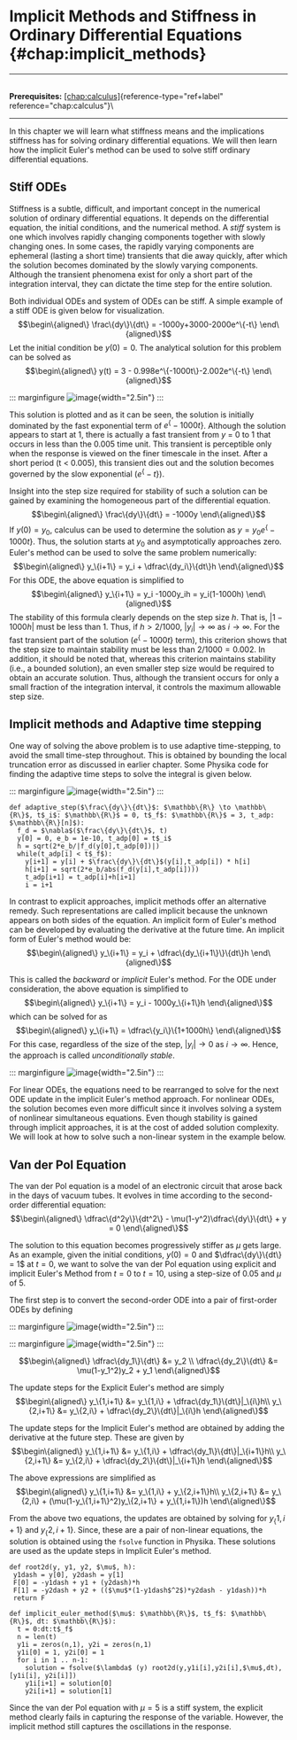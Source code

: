 # Implicit Methods and Stiffness in Ordinary Differential Equations \{#chap:implicit_methods\}

------------------------------------------------------------------------

\
**Prerequisites:**
[\[chap:calculus\]](#chap:calculus)\{reference-type="ref+label"
reference="chap:calculus"\}\

------------------------------------------------------------------------

In this chapter we will learn what stiffness means and the implications
stiffness has for solving ordinary differential equations. We will then
learn how the implicit Euler's method can be used to solve stiff
ordinary differential equations.

## Stiff ODEs

Stiffness is a subtle, difficult, and important concept in the numerical
solution of ordinary differential equations. It depends on the
differential equation, the initial conditions, and the numerical method.
A *stiff* system is one which involves rapidly changing components
together with slowly changing ones. In some cases, the rapidly varying
components are ephemeral (lasting a short time) transients that die away
quickly, after which the solution becomes dominated by the slowly
varying components. Although the transient phenomena exist for only a
short part of the integration interval, they can dictate the time step
for the entire solution.

Both individual ODEs and system of ODEs can be stiff. A simple example
of a stiff ODE is given below for visualization. $$\begin\{aligned\}
    \frac\{dy\}\{dt\} = -1000y+3000-2000e^\{-t\}
\end\{aligned\}$$ Let the initial condition be $y(0)=0$. The analytical
solution for this problem can be solved as $$\begin\{aligned\}
y(t) = 3 - 0.998e^\{-1000t\}-2.002e^\{-t\}
\end\{aligned\}$$

::: marginfigure
![image](figures/part1b/implicit_methods/stiff_0.png)\{width="2.5in"\}
:::

This solution is plotted and as it can be seen, the solution is
initially dominated by the fast exponential term of $e^\{-1000t\}$.
Although the solution appears to start at 1, there is actually a fast
transient from $y$ = $0$ to $1$ that occurs in less than the 0.005 time
unit. This transient is perceptible only when the response is viewed on
the finer timescale in the inset. After a short period (t \< 0.005),
this transient dies out and the solution becomes governed by the slow
exponential ($e^\{-t\}$).

Insight into the step size required for stability of such a solution can
be gained by examining the homogeneous part of the differential
equation. $$\begin\{aligned\}
\frac\{dy\}\{dt\} = -1000y
\end\{aligned\}$$ If $y(0)=y_0$, calculus can be used to determine the
solution as $y = y_0e^\{-1000t\}$. Thus, the solution starts at $y_0$ and
asymptotically approaches zero. Euler's method can be used to solve the
same problem numerically: $$\begin\{aligned\}
y_\{i+1\} = y_i + \dfrac\{dy_i\}\{dt\}h
\end\{aligned\}$$ For this ODE, the above equation is simplified to
$$\begin\{aligned\}
y_\{i+1\} = y_i -1000y_ih = y_i(1-1000h)
\end\{aligned\}$$ The stability of this formula clearly depends on the
step size $h$. That is, $|1-1000h|$ must be less than $1$. Thus, if
$h>2/1000$, $|y_i| \rightarrow \infty$ as $i \rightarrow \infty$. For
the fast transient part of the solution ($e^\{-1000t\}$ term), this
criterion shows that the step size to maintain stability must be less
than $2/1000 = 0.002$. In addition, it should be noted that, whereas
this criterion maintains stability (i.e., a bounded solution), an even
smaller step size would be required to obtain an accurate solution.
Thus, although the transient occurs for only a small fraction of the
integration interval, it controls the maximum allowable step size.

## Implicit methods and Adaptive time stepping

One way of solving the above problem is to use adaptive time-stepping,
to avoid the small time-step throughout. This is obtained by bounding
the local truncation error as discussed in earlier chapter. Some Physika
code for finding the adaptive time steps to solve the integral is given
below.

::: marginfigure
![image](figures/part1b/implicit_methods/adaptive.png)\{width="2.5in"\}
:::

``` \{.python language="python"\}
def adaptive_step($\frac\{dy\}\{dt\}$: $\mathbb\{R\} \to \mathbb\{R\}$, t$_i$: $\mathbb\{R\}$ = 0, t$_f$: $\mathbb\{R\}$ = 3, t_adp: $\mathbb\{R\}[n]$):
  f_d = $\nabla$($\frac\{dy\}\{dt\}$, t)
  y[0] = 0, e_b = 1e-10, t_adp[0] = t$_i$
  h = sqrt(2*e_b/|f_d(y[0],t_adp[0])|)
  while(t_adp[i] < t$_f$):
    y[i+1] = y[i] + $\frac\{dy\}\{dt\}$(y[i],t_adp[i]) * h[i]
    h[i+1] = sqrt(2*e_b/abs(f_d(y[i],t_adp[i])))
    t_adp[i+1] = t_adp[i]+h[i+1]
    i = i+1
```

In contrast to explicit approaches, implicit methods offer an
alternative remedy. Such representations are called implicit because the
unknown appears on both sides of the equation. An implicit form of
Euler's method can be developed by evaluating the derivative at the
future time. An implicit form of Euler's method would be:
$$\begin\{aligned\}
y_\{i+1\} = y_i + \dfrac\{dy_\{i+1\}\}\{dt\}h
\end\{aligned\}$$

This is called the *backward* or *implicit* Euler's method. For the ODE
under consideration, the above equation is simplified to
$$\begin\{aligned\}
y_\{i+1\} = y_i - 1000y_\{i+1\}h
\end\{aligned\}$$ which can be solved for as $$\begin\{aligned\}
y_\{i+1\} = \dfrac\{y_i\}\{1+1000h\}
\end\{aligned\}$$ For this case, regardless of the size of the step,
$|y_i|\rightarrow 0$ as $i\rightarrow \infty$. Hence, the approach is
called *unconditionally stable*.

::: marginfigure
![image](figures/part1b/implicit_methods/stiffeuler0.png)\{width="2.5in"\}
:::

For linear ODEs, the equations need to be rearranged to solve for the
next ODE update in the implicit Euler's method approach. For nonlinear
ODEs, the solution becomes even more difficult since it involves solving
a system of nonlinear simultaneous equations. Even though stability is
gained through implicit approaches, it is at the cost of added solution
complexity. We will look at how to solve such a non-linear system in the
example below.

## Van der Pol Equation

The van der Pol equation is a model of an electronic circuit that arose
back in the days of vacuum tubes. It evolves in time according to the
second-order differential equation: $$\begin\{aligned\}
\dfrac\{d^2y\}\{dt^2\} - \mu(1-y^2)\dfrac\{dy\}\{dt\} + y = 0
\end\{aligned\}$$

The solution to this equation becomes progressively stiffer as $\mu$
gets large. As an example, given the initial conditions, $y(0) = 0$ and
$\dfrac\{dy\}\{dt\} = 1$ at $t=0$, we want to solve the van der Pol equation
using explicit and implicit Euler's Method from $t=0$ to $t=10$, using a
step-size of 0.05 and $\mu$ of 5.

The first step is to convert the second-order ODE into a pair of
first-order ODEs by defining

::: marginfigure
![image](figures/part1b/implicit_methods/explicit.png)\{width="2.5in"\}
:::

::: marginfigure
![image](figures/part1b/implicit_methods/implicit.png)\{width="2.5in"\}
:::

$$\begin\{aligned\}
\dfrac\{dy_1\}\{dt\} &= y_2 \\
\dfrac\{dy_2\}\{dt\} &= \mu(1-y_1^2)y_2 + y_1
\end\{aligned\}$$

The update steps for the Explicit Euler's method are simply
$$\begin\{aligned\}
    y_\{1,i+1\} &=    y_\{1,i\} + \dfrac\{dy_1\}\{dt\}|_\{i\}h\\
    y_\{2,i+1\} &=    y_\{2,i\} + \dfrac\{dy_2\}\{dt\}|_\{i\}h    
\end\{aligned\}$$

The update steps for the Implicit Euler's method are obtained by adding
the derivative at the future step. These are given by $$\begin\{aligned\}
y_\{1,i+1\} &=    y_\{1,i\} + \dfrac\{dy_1\}\{dt\}|_\{i+1\}h\\
y_\{2,i+1\} &=    y_\{2,i\} + \dfrac\{dy_2\}\{dt\}|_\{i+1\}h  
\end\{aligned\}$$

The above expressions are simplified as $$\begin\{aligned\}
y_\{1,i+1\}  &=   y_\{1,i\} + y_\{2,i+1\}h\\
y_\{2,i+1\}  &=   y_\{2,i\} + (\mu(1-y_\{1,i+1\}^2)y_\{2,i+1\} + y_\{1,i+1\})h
\end\{aligned\}$$

From the above two equations, the updates are obtained by solving for
$y_\{1,i+1\}$ and $y_\{2,i+1\}$. Since, these are a pair of non-linear
equations, the solution is obtained using the `fsolve` function in
Physika. These solutions are used as the update steps in Implicit
Euler's method.

``` \{.python language="python"\}
def root2d(y, y1, y2, $\mu$, h):
 y1dash = y[0], y2dash = y[1]
 F[0] = -y1dash + y1 + (y2dash)*h
 F[1] = -y2dash + y2 + (($\mu$*(1-y1dash$^2$)*y2dash - y1dash))*h
 return F
```

``` \{.python language="python"\}
def implicit_euler_method($\mu$: $\mathbb\{R\}$, t$_f$: $\mathbb\{R\}$, dt: $\mathbb\{R\}$):
  t = 0:dt:t$_f$
  n = len(t)
  y1i = zeros(n,1), y2i = zeros(n,1)
  y1i[0] = 1, y2i[0] = 1
  for i in 1 .. n-1:
    solution = fsolve($\lambda$ (y) root2d(y,y1i[i],y2i[i],$\mu$,dt),  [y1i[i], y2i[i]])
    y1i[i+1] = solution[0]
    y2i[i+1] = solution[1]     
```

Since the van der Pol equation with $\mu=5$ is a stiff system, the
explicit method clearly fails in capturing the response of the variable.
However, the implicit method still captures the oscillations in the
response.
